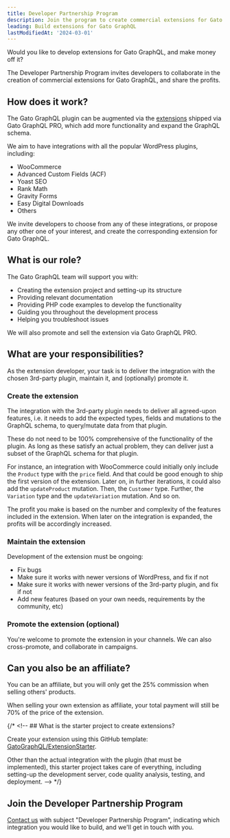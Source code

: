 ```yaml
---
title: Developer Partnership Program
description: Join the program to create commercial extensions for Gato GraphQL and make money
leading: Build extensions for Gato GraphQL
lastModifiedAt: '2024-03-01'
---
```


Would you like to develop extensions for Gato GraphQL, and make money off it?

The Developer Partnership Program invites developers to collaborate in the creation of commercial extensions for Gato GraphQL, and share the profits.

## How does it work?

The Gato GraphQL plugin can be augmented via the [extensions](/extensions/) shipped via Gato GraphQL PRO, which add more functionality and expand the GraphQL schema.

We aim to have integrations with all the popular WordPress plugins, including:

- WooCommerce
- Advanced Custom Fields (ACF)
- Yoast SEO
- Rank Math
- Gravity Forms
- Easy Digital Downloads
- Others

We invite developers to choose from any of these integrations, or propose any other one of your interest, and create the corresponding extension for Gato GraphQL.

## What is our role?

The Gato GraphQL team will support you with:

- Creating the extension project and setting-up its structure
- Providing relevant documentation
- Providing PHP code examples to develop the functionality
- Guiding you throughout the development process
- Helping you troubleshoot issues

We will also promote and sell the extension via Gato GraphQL PRO.

## What are your responsibilities?

As the extension developer, your task is to deliver the integration with the chosen 3rd-party plugin, maintain it, and (optionally) promote it.

### Create the extension

The integration with the 3rd-party plugin needs to deliver all agreed-upon features, i.e. it needs to add the expected types, fields and mutations to the GraphQL schema, to query/mutate data from that plugin.

These do not need to be 100% comprehensive of the functionality of the plugin. As long as these satisfy an actual problem, they can deliver just a subset of the GraphQL schema for that plugin.

For instance, an integration with WooCommerce could initially only include the `Product` type with the `price` field. And that could be good enough to ship the first version of the extension. Later on, in further iterations, it could also add the `updateProduct` mutation. Then, the `Customer` type. Further, the `Variation` type and the `updateVariation` mutation. And so on.

The profit you make is based on the number and complexity of the features included in the extension. When later on the integration is expanded, the profits will be accordingly increased.

### Maintain the extension

Development of the extension must be ongoing:

- Fix bugs
- Make sure it works with newer versions of WordPress, and fix if not
- Make sure it works with newer versions of the 3rd-party plugin, and fix if not
- Add new features (based on your own needs, requirements by the community, etc)

### Promote the extension (optional)

You're welcome to promote the extension in your channels. We can also cross-promote, and collaborate in campaigns.

## Can you also be an affiliate?

You can be an affiliate, but you will only get the 25% commission when selling others' products.

When selling your own extension as affiliate, your total payment will still be 70% of the price of the extension.

{/* <!-- ## What is the starter project to create extensions?

Create your extension using this GitHub template: [GatoGraphQL/ExtensionStarter](https://github.com/GatoGraphQL/ExtensionStarter).

Other than the actual integration with the plugin (that must be implemented), this starter project takes care of everything, including setting-up the development server, code quality analysis, testing, and deployment. --> */}

## Join the Developer Partnership Program

[Contact us](/contact/) with subject "Developer Partnership Program", indicating which integration you would like to build, and we'll get in touch with you.
